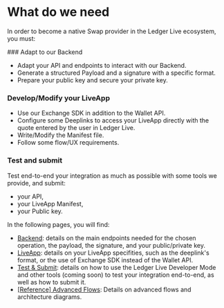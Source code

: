 
# What do we need

In order to become a native Swap provider in the Ledger Live ecosystem, you must:

<Steps>
### Adapt to our Backend
 
- Adapt your API and endpoints to interact with our Backend.
- Generate a structured Payload and a signature with a specific format.
- Prepare your public key and secure your private key.

### Develop/Modify your LiveApp
 
- Use our Exchange SDK in addition to the Wallet API.
- Configure some Deeplinks to access your LiveApp directly with the quote entered by the user in Ledger Live. 
- Write/Modify the Manifest file. 
- Follow some flow/UX requirements.

### Test and submit

Test end-to-end your integration as much as possible with some tools we provide, and submit:
  - your API, 
  - your LiveApp Manifest,
  - your Public key.

</Steps>

In the following pages, you will find:
- [Backend](swap/providers-backend): details on the main endpoints needed for the chosen operation, the payload, the signature, and your public/private key.
- [LiveApp](swap/providers-liveapp): details on your LiveApp specifities, such as the deeplink's format, or the use of Exchange SDK instead of the Wallet API.
- [Test & Submit](swap/providers-test-and-submit): details on how to use the Ledger Live Developer Mode and other tools (coming soon) to test your integration end-to-end, as well as how to submit it. 
- [[Reference] Advanced Flows](swap/flow): Details on advanced flows and architecture diagrams.
